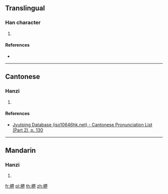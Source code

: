 ==Translingual==

===Han character===
{{Han char|rn=75|rad=木|as=09|sn=13|four=|canj=DWOL|ids=⿰木界}}

# {{defn|Han|sort=木09}}

====References====
* {{Han ref|kx=0539.020|dkj=15120|dj=0926.160|hdz=21250.010|uh=6950|ud=26960}}

----

==Cantonese==

===Hanzi===
{{yue-hanzi|jyut=[[gaai3]]|y=gaai3}}

# {{defn|lang=yue|sort=木09}}

====References====
* [http://www.iso10646hk.net/jp/document/download.jsp Jyutping Database (iso10646hk.net) - Cantonese Pronunciation List (Part 2), p. 130]

----

==Mandarin==

===Hanzi===
{{cmn-hanzi|pin=[[jiè]] ([[jie4]])|wg=chieh<sup>4</sup>}}

# {{defn|lang=cmn|sort=木09}}

[[fr:楐]]
[[pl:楐]]
[[th:楐]]
[[zh:楐]]